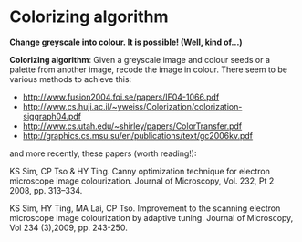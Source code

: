 =  Colorizing algorithm =
 
'''Change greyscale into colour. It is possible! (Well, kind of...)'''

'''Colorizing algorithm''': Given a greyscale image and colour seeds or a palette from another image, recode the image in colour. There seem to be various methods to achieve this:

* http://www.fusion2004.foi.se/papers/IF04-1066.pdf
* http://www.cs.huji.ac.il/~yweiss/Colorization/colorization-siggraph04.pdf
* http://www.cs.utah.edu/~shirley/papers/ColorTransfer.pdf
* http://graphics.cs.msu.su/en/publications/text/gc2006kv.pdf
 
and more recently, these papers (worth reading!):

KS Sim, CP Tso &amp; HY Ting. Canny optimization technique for electron microscope image
colourization. Journal of Microscopy, Vol. 232, Pt 2 2008, pp. 313–334.

KS Sim, HY Ting, MA Lai, CP Tso. Improvement to the scanning electron microscope image 
colourization by adaptive tuning. Journal of Microscopy, Vol 234 (3),2009, pp. 243-250.
